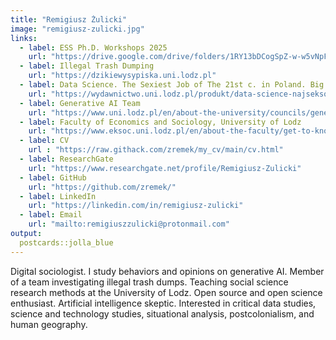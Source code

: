```yaml
---
title: "Remigiusz Żulicki"
image: "remigiusz-zulicki.jpg"
links:
  - label: ESS Ph.D. Workshops 2025
    url: "https://drive.google.com/drive/folders/1RY13bDCogSpZ-w-w5vNpFyuhIB-jVuv3?usp=sharing"
  - label: Illegal Trash Dumping
    url: "https://dzikiewysypiska.uni.lodz.pl"
  - label: Data Science. The Sexiest Job of The 21st c. in Poland. Big data, AI and Power Point [book]
    url: "https://wydawnictwo.uni.lodz.pl/produkt/data-science-najseksowniejszy-zawod-xxi-wieku-w-polsce/" 
  - label: Generative AI Team
    url: "https://www.uni.lodz.pl/en/about-the-university/councils/generative-ai-team-at-the-university-of-lodz"
  - label: Faculty of Economics and Sociology, University of Lodz
    url: "https://www.eksoc.uni.lodz.pl/en/about-the-faculty/get-to-know-eksoc"
  - label: CV
    url : "https://raw.githack.com/zremek/my_cv/main/cv.html"
  - label: ResearchGate
    url: "https://www.researchgate.net/profile/Remigiusz-Zulicki"
  - label: GitHub
    url: "https://github.com/zremek/"
  - label: LinkedIn
    url: "https://linkedin.com/in/remigiusz-zulicki"
  - label: Email
    url: "mailto:remigiuszzulicki@protonmail.com"
output:
  postcards::jolla_blue
---
```

 
Digital sociologist. I study behaviors and opinions on generative AI. Member of a team investigating illegal trash dumps. Teaching social science research methods at the University of Lodz. Open source and open science enthusiast. Artificial intelligence skeptic. Interested in critical data studies, science and technology studies, situational analysis, postcolonialism, and human geography.
